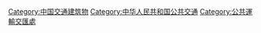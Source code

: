 {{noteTA|G1=Transport}}
[[Category:中国交通建筑物|Category:中国交通建筑物]]
[[Category:中华人民共和国公共交通|Category:中华人民共和国公共交通]]
[[Category:公共運輸交匯處|Category:公共運輸交匯處]]